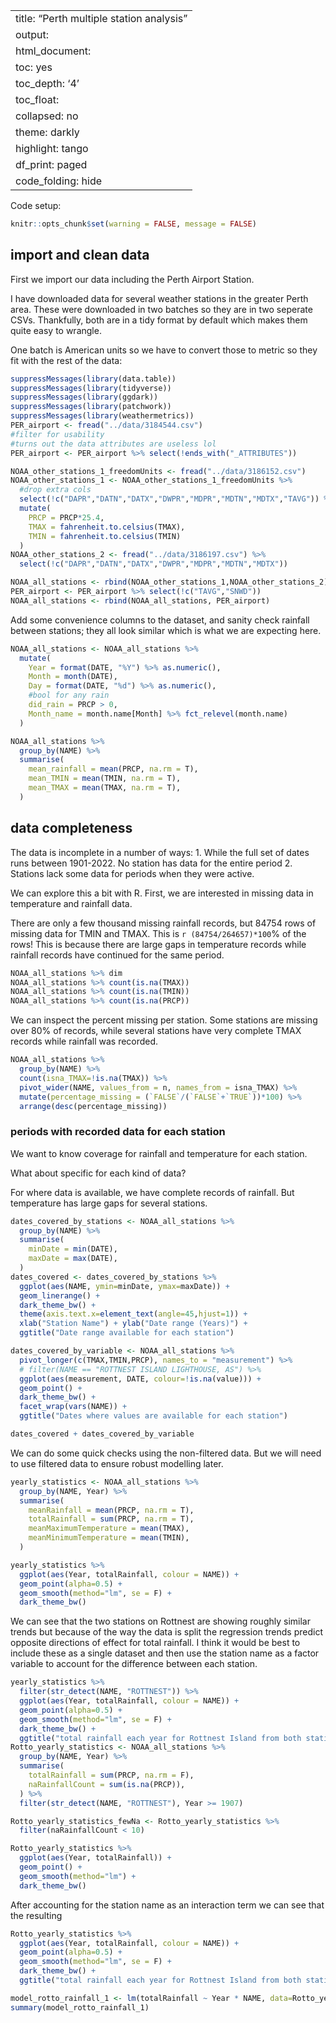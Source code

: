 
---
title: "Perth multiple station analysis"
output:
  html_document:
    toc: yes
    toc_depth: '4'
    toc_float:
      collapsed: no
    theme: darkly
    highlight: tango
    df_print: paged
    code_folding: hide
---

Code setup:
```r
knitr::opts_chunk$set(warning = FALSE, message = FALSE) 
```

## import and clean data

First we import our data including the Perth Airport Station.

I have downloaded data for several weather stations in the greater Perth area. These were downloaded in two batches so they are in two seperate CSVs. Thankfully, both are in a tidy format by default which makes them quite easy to wrangle. 

One batch is American units so we have to convert those to metric so they fit with the rest of the data:

```r
suppressMessages(library(data.table))
suppressMessages(library(tidyverse))
suppressMessages(library(ggdark))
suppressMessages(library(patchwork))
suppressMessages(library(weathermetrics))
PER_airport <- fread("../data/3184544.csv")
#filter for usability
#turns out the data attributes are useless lol
PER_airport <- PER_airport %>% select(!ends_with("_ATTRIBUTES"))

NOAA_other_stations_1_freedomUnits <- fread("../data/3186152.csv")
NOAA_other_stations_1 <- NOAA_other_stations_1_freedomUnits %>% 
  #drop extra cols
  select(!c("DAPR","DATN","DATX","DWPR","MDPR","MDTN","MDTX","TAVG")) %>% 
  mutate(
    PRCP = PRCP*25.4,
    TMAX = fahrenheit.to.celsius(TMAX),
    TMIN = fahrenheit.to.celsius(TMIN)
  )
NOAA_other_stations_2 <- fread("../data/3186197.csv") %>% 
  select(!c("DAPR","DATN","DATX","DWPR","MDPR","MDTN","MDTX"))

NOAA_all_stations <- rbind(NOAA_other_stations_1,NOAA_other_stations_2)
PER_airport <- PER_airport %>% select(!c("TAVG","SNWD"))
NOAA_all_stations <- rbind(NOAA_all_stations, PER_airport)
```

Add some convenience columns to the dataset, and sanity check rainfall between stations; they all look similar which is what we are expecting here.
```r
NOAA_all_stations <- NOAA_all_stations %>% 
  mutate(
    Year = format(DATE, "%Y") %>% as.numeric(),
    Month = month(DATE),
    Day = format(DATE, "%d") %>% as.numeric(),
    #bool for any rain
    did_rain = PRCP > 0,
    Month_name = month.name[Month] %>% fct_relevel(month.name)
  )

NOAA_all_stations %>% 
  group_by(NAME) %>% 
  summarise(
    mean_rainfall = mean(PRCP, na.rm = T),
    mean_TMIN = mean(TMIN, na.rm = T),
    mean_TMAX = mean(TMAX, na.rm = T),
  )
```

## data completeness

The data is incomplete in a number of ways:
1. While the full set of dates runs between 1901-2022. No station has data for the entire period
2. Stations lack some data for periods when they were active.

We can explore this a bit with R. First, we are interested in missing data in temperature and rainfall data.

There are only a few thousand missing rainfall records, but 84754 rows of missing data for TMIN and TMAX. This is `r (84754/264657)*100`% of the rows! This is because there are large gaps in temperature records while rainfall records have continued for the same period.

```r
NOAA_all_stations %>% dim
NOAA_all_stations %>% count(is.na(TMAX))
NOAA_all_stations %>% count(is.na(TMIN))
NOAA_all_stations %>% count(is.na(PRCP))
```

We can inspect the percent missing per station. Some stations are missing over 80% of records, while several stations have very complete TMAX records while rainfall was recorded.

```r
NOAA_all_stations %>% 
  group_by(NAME) %>% 
  count(isna_TMAX=!is.na(TMAX)) %>% 
  pivot_wider(NAME, values_from = n, names_from = isna_TMAX) %>% 
  mutate(percentage_missing = (`FALSE`/(`FALSE`+`TRUE`))*100) %>% 
  arrange(desc(percentage_missing))
```


### periods with recorded data for each station

We want to know coverage for rainfall and temperature for each station.

What about specific for each kind of data?

For where data is available, we have complete records of rainfall. But temperature has large gaps for several stations.

```r
dates_covered_by_stations <- NOAA_all_stations %>% 
  group_by(NAME) %>% 
  summarise(
    minDate = min(DATE),
    maxDate = max(DATE),
  )
dates_covered <- dates_covered_by_stations %>% 
  ggplot(aes(NAME, ymin=minDate, ymax=maxDate)) +
  geom_linerange() +
  dark_theme_bw() +
  theme(axis.text.x=element_text(angle=45,hjust=1)) +
  xlab("Station Name") + ylab("Date range (Years)") +
  ggtitle("Date range available for each station")

dates_covered_by_variable <- NOAA_all_stations %>% 
  pivot_longer(c(TMAX,TMIN,PRCP), names_to = "measurement") %>%
  # filter(NAME == "ROTTNEST ISLAND LIGHTHOUSE, AS") %>% 
  ggplot(aes(measurement, DATE, colour=!is.na(value))) +
  geom_point() +
  dark_theme_bw() +
  facet_wrap(vars(NAME)) +
  ggtitle("Dates where values are available for each station")

dates_covered + dates_covered_by_variable
```

We can do some quick checks using the non-filtered data. But we will need to use filtered data to ensure robust modelling later.

```r
yearly_statistics <- NOAA_all_stations %>% 
  group_by(NAME, Year) %>% 
  summarise(
    meanRainfall = mean(PRCP, na.rm = T),
    totalRainfall = sum(PRCP, na.rm = T),
    meanMaximumTemperature = mean(TMAX),
    meanMinimumTemperature = mean(TMIN),
  ) 

yearly_statistics %>% 
  ggplot(aes(Year, totalRainfall, colour = NAME)) +
  geom_point(alpha=0.5) +
  geom_smooth(method="lm", se = F) +
  dark_theme_bw()
```

We can see that the two stations on Rottnest are showing roughly similar trends but because of the way the data is split the regression trends predict opposite directions of effect for total rainfall. I think it would be best to include these as a single dataset and then use the station name as a factor variable to account for the difference between each station.

```r
yearly_statistics %>% 
  filter(str_detect(NAME, "ROTTNEST")) %>% 
  ggplot(aes(Year, totalRainfall, colour = NAME)) +
  geom_point(alpha=0.5) +
  geom_smooth(method="lm", se = F) +
  dark_theme_bw() +
  ggtitle("total rainfall each year for Rottnest Island from both stations")
Rotto_yearly_statistics <- NOAA_all_stations %>% 
  group_by(NAME, Year) %>%
  summarise(
    totalRainfall = sum(PRCP, na.rm = F),
    naRainfallCount = sum(is.na(PRCP)),
  ) %>% 
  filter(str_detect(NAME, "ROTTNEST"), Year >= 1907)

Rotto_yearly_statistics_fewNa <- Rotto_yearly_statistics %>% 
  filter(naRainfallCount < 10)

Rotto_yearly_statistics %>% 
  ggplot(aes(Year, totalRainfall)) +
  geom_point() +
  geom_smooth(method="lm") +
  dark_theme_bw()
```

After accounting for the station name as an interaction term we can see that the resulting 

```r
Rotto_yearly_statistics %>% 
  ggplot(aes(Year, totalRainfall, colour = NAME)) +
  geom_point(alpha=0.5) +
  geom_smooth(method="lm", se = F) +
  dark_theme_bw() +
  ggtitle("total rainfall each year for Rottnest Island from both stations")

model_rotto_rainfall_1 <- lm(totalRainfall ~ Year * NAME, data=Rotto_yearly_statistics_fewNa)
summary(model_rotto_rainfall_1)
```






